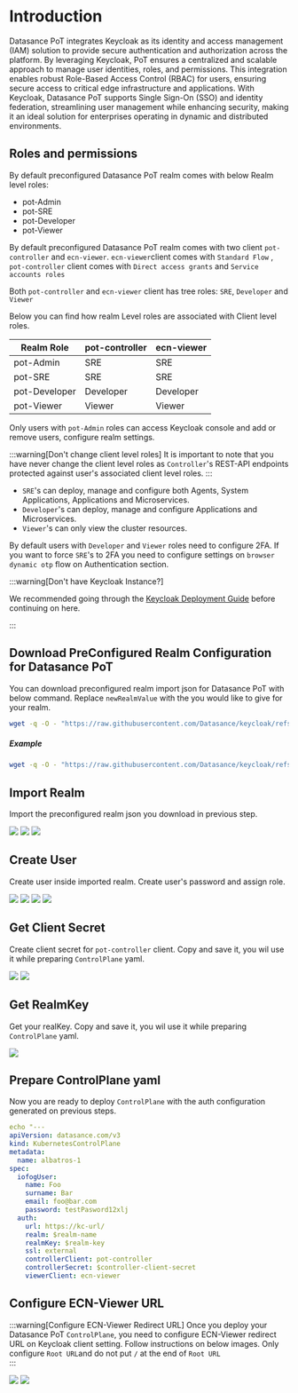 # Introduction

Datasance PoT integrates Keycloak as its identity and access management (IAM) solution to provide secure authentication and authorization across the platform. By leveraging Keycloak, PoT ensures a centralized and scalable approach to manage user identities, roles, and permissions. This integration enables robust Role-Based Access Control (RBAC) for users, ensuring secure access to critical edge infrastructure and applications. With Keycloak, Datasance PoT supports Single Sign-On (SSO) and identity federation, streamlining user management while enhancing security, making it an ideal solution for enterprises operating in dynamic and distributed environments.

## Roles and permissions

By default preconfigured Datasance PoT realm comes with below Realm level roles:
- pot-Admin
- pot-SRE
- pot-Developer
- pot-Viewer

By default preconfigured Datasance PoT realm comes with  two client `pot-controller` and `ecn-viewer`. 
`ecn-viewer`client comes with `Standard Flow` , `pot-controller` client comes with `Direct access grants` and `Service accounts roles`

Both `pot-controller` and `ecn-viewer` client has tree roles: `SRE`, `Developer` and `Viewer`

Below you can find how realm Level roles are associated with Client level roles. 

| Realm Role | pot-controller | ecn-viewer |
|------------| --------------| ------------|
| pot-Admin | SRE | SRE |
| pot-SRE | SRE | SRE |
| pot-Developer | Developer | Developer |
| pot-Viewer | Viewer | Viewer |

Only users with `pot-Admin` roles can access Keycloak console and add or remove users, configure realm settings.

:::warning[Don't change client level roles]
It is important to note that you have never change the client level roles as `Controller`'s REST-API endpoints protected against user's associated client level roles.
::: 

- `SRE`'s can deploy, manage and configure both Agents, System Applications, Applications and Microservices.
- `Developer`'s can deploy, manage and configure Applications and Microservices.
- `Viewer`'s can only view the cluster resources.

By default users with `Developer` and `Viewer` roles need to configure 2FA. If you want to force `SRE`'s to 2FA you need to configure settings on `browser dynamic otp` flow on Authentication section.

:::warning[Don't have Keycloak Instance?]
<p>We recommended going through the <a href="../platform-iam/keycloak-deployment">Keycloak Deployment Guide</a> before continuing on here.</p>
::: 

## Download PreConfigured Realm Configuration for Datasance PoT

You can download preconfigured realm import json for Datasance PoT with below command. Replace `newRealmValue` with the you would like to give for your realm.

```bash
wget -q -O - "https://raw.githubusercontent.com/Datasance/keycloak/refs/heads/main/datasance-realm_template.json" | sed 's/\$realm/newRealmValue/g' > datasance-pot-ralm.json
```
##### Example

```bash title="Download preconfigured Datasance PoT realm configuration and assign realm-name: test "
wget -q -O - "https://raw.githubusercontent.com/Datasance/keycloak/refs/heads/main/datasance-realm_template.json" | sed 's/\$realm/test/g' > datasance-pot-realm.json
```


## Import Realm

Import the preconfigured realm json you download in previous step. 

<img src="/images/keycloak/keycloak-2.png" />

<img src="/images/keycloak/keycloak-3.png" />

<img src="/images/keycloak/keycloak-4.png" />

## Create User

Create user inside imported realm. Create user's password and assign role.

<img src="/images/keycloak/keycloak-5.png" />
<img src="/images/keycloak/keycloak-6.png" />
<img src="/images/keycloak/keycloak-7.png" />
<img src="/images/keycloak/keycloak-8.png" />

## Get Client Secret

Create client secret for `pot-controller` client. Copy and save it, you wil use it while preparing `ControlPlane` yaml.

<img src="/images/keycloak/keycloak-9.png" />
<img src="/images/keycloak/keycloak-10.png" />


## Get RealmKey

Get your realKey. Copy and save it, you wil use it while preparing `ControlPlane` yaml.

<img src="/images/keycloak/keycloak-11.png" />

## Prepare ControlPlane yaml

Now you are ready to deploy `ControlPlane` with the auth configuration generated on previous steps.

```yaml
echo "---
apiVersion: datasance.com/v3
kind: KubernetesControlPlane
metadata:
  name: albatros-1
spec:
  iofogUser:
    name: Foo
    surname: Bar
    email: foo@bar.com
    password: testPasword12xlj
  auth:
    url: https://kc-url/
    realm: $realm-name
    realmKey: $realm-key
    ssl: external
    controllerClient: pot-controller
    controllerSecret: $controller-client-secret
    viewerClient: ecn-viewer

```


## Configure ECN-Viewer URL

:::warning[Configure ECN-Viewer Redirect URL]
Once you deploy your Datasance PoT `ControlPlane`, you need to configure ECN-Viewer redirect URL on Keycloak client setting.
Follow instructions on below images.
Only configure `Root URL`and do not put `/` at the end of `Root URL`  
::: 

<img src="/images/keycloak/keycloak-12.png" />
<img src="/images/keycloak/keycloak-13.png" />




<EditPageAdmonition />